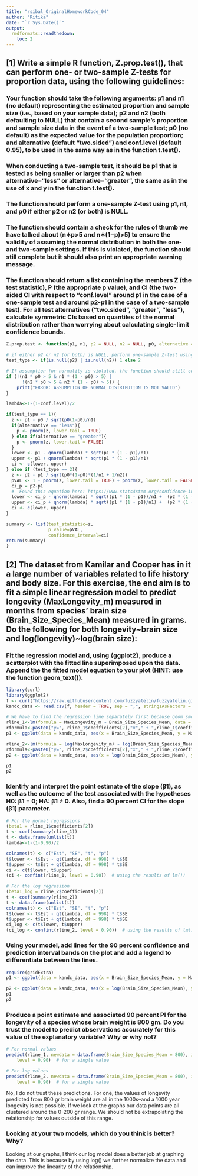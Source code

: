 ```yaml
---
title: "rsibal_OriginalHomeworkCode_04"
author: "Ritika"
date: "`r Sys.Date()`"
output:
  rmdformats::readthedown:
    toc: 2
---
```


## [1] Write a simple R function, Z.prop.test(), that can perform one- or two-sample Z-tests for proportion data, using the following guidelines:

### Your function should take the following arguments: p1 and n1 (no default) representing the estimated proportion and sample size (i.e., based on your sample data); p2 and n2 (both defaulting to NULL) that contain a second sample’s proportion and sample size data in the event of a two-sample test; p0 (no default) as the expected value for the population proportion; and alternative (default “two.sided”) and conf.level (default 0.95), to be used in the same way as in the function t.test().
### When conducting a two-sample test, it should be p1 that is tested as being smaller or larger than p2 when alternative=“less” or alternative=“greater”, the same as in the use of x and y in the function t.test().
### The function should perform a one-sample Z-test using p1, n1, and p0 if either p2 or n2 (or both) is NULL.
### The function should contain a check for the rules of thumb we have talked about (n∗p>5 and n∗(1−p)>5) to ensure the validity of assuming the normal distribution in both the one- and two-sample settings. If this is violated, the function should still complete but it should also print an appropriate warning message.
### The function should return a list containing the members Z (the test statistic), P (the appropriate p value), and CI (the two-sided CI with respect to “conf.level” around p1 in the case of a one-sample test and around p2-p1 in the case of a two-sample test). For all test alternatives (“two.sided”, “greater”, “less”), calculate symmetric CIs based on quantiles of the normal distribution rather than worrying about calculating single-limit confidence bounds.
``` r
Z.prop.test <- function(p1, n1, p2 = NULL, n2 = NULL, p0, alternative = "two.sided", conf.level = 0.95){

# if either p2 or n2 (or both) is NULL, perform one-sample Z-test using p1, n1, and p0.
test_type <- if(is.null(p2) | is.null(n2)) 1 else 2

# If assumption for normality is violated, the function should still complete but it should also print an appropriate warning message.
if (!(n1 * p0 > 5 & n1 * (1 - p0) > 5) |
      !(n2 * p0 > 5 & n2 * (1 - p0) > 5)) {
    print("ERROR: ASSUMPTION OF NORMAL DISTRIBUTION IS NOT VALID") 
}

lambda<-1-(1-conf.level)/2

if(test_type == 1){
  z <- p1 - p0 / sqrt(p0(1-p0)/n1)
  if(alternative == "less"){
    p <- pnorm(z, lower.tail = TRUE)
  } else if(alternative == "greater"){
    p <- pnorm(z, lower.tail = FALSE)
  }
  lower <- p1 - qnorm(lambda) * sqrt(p1 * (1 - p1)/n1)
  upper <- p1 + qnorm(lambda) * sqrt(p1 * (1 - p1)/n1)
  ci <- c(lower, upper)
} else if (test_type == 2){
  z <- p2 - p1 / sqrt(p0*(1-p0)*(1/n1 + 1/n2))
  pVAL <- 1 - pnorm(z, lower.tail = TRUE) + pnorm(z, lower.tail = FALSE)
  ci_p = p2-p1
  #  Found this equation here: https://www.stats4stem.org/confidence-interval-two-proportions-difference-of-proportions#:~:text=For%202%20Proportions%2FDifference%20of,1%E2%88%92%5Ep2).
  lower <- ci_p - qnorm(lambda) * sqrt((p1 * (1 - p1))/n1 +  (p2 * (1 - p2))/n2)
  upper <- ci_p + qnorm(lambda) * sqrt((p1 * (1 - p1)/n1) +  (p2 * (1 - p2)/n2))
  ci <- c(lower, upper)
}

summary <- list(test_statistic=z, 
                p_value=pVAL,
                confidence_interval=ci)
return(summary)
}
```

## [2] The dataset from Kamilar and Cooper has in it a large number of variables related to life history and body size. For this exercise, the end aim is to fit a simple linear regression model to predict longevity (MaxLongevity_m) measured in months from species’ brain size (Brain_Size_Species_Mean) measured in grams. Do the following for both longevity~brain size and log(longevity)~log(brain size):
### Fit the regression model and, using {ggplot2}, produce a scatterplot with the fitted line superimposed upon the data. Append the the fitted model equation to your plot (HINT: use the function geom_text()).
``` r
library(curl)
library(ggplot2)
f <- curl("https://raw.githubusercontent.com/fuzzyatelin/fuzzyatelin.github.io/master/AN588_Fall23/KamilarAndCooperData.csv")
kandc_data <- read.csv(f, header = TRUE, sep = ",", stringsAsFactors = FALSE)

# We have to find the regression line separately first because geom_smooth doesn't give us the coefficients. From there we can make a string (rformula) representing the regression lines 
rline_1<-lm(formula = MaxLongevity_m ~ Brain_Size_Species_Mean, data = kandc_data)
rformula<-paste0("y=", rline_1$coefficients[2],"x"," + ",rline_1$coefficients[1])
p1 <- ggplot(data = kandc_data, aes(x = Brain_Size_Species_Mean, y = MaxLongevity_m)) + geom_point() + geom_smooth(method = "lm", formula = y ~ x) + geom_text(x = 300, y = 200, label = rformula)

rline_2<-lm(formula = log(MaxLongevity_m) ~ log(Brain_Size_Species_Mean), data = kandc_data)
rformula<-paste0("y=", rline_2$coefficients[2],"x"," + ",rline_2$coefficients[1])
p2 <- ggplot(data = kandc_data, aes(x = log(Brain_Size_Species_Mean), y = log(MaxLongevity_m))) + geom_point() + geom_smooth(method = "lm", formula = y ~ x) + geom_text(x = 3, y = 4.8, label = rformula)

p1
p2

```

### Identify and interpret the point estimate of the slope (β1), as well as the outcome of the test associated with the hypotheses H0: β1 = 0; HA: β1 ≠ 0. Also, find a 90 percent CI for the slope (β1) parameter.
``` r
# For the normal regressions
(beta1 = rline_1$coefficients[2])
t <- coef(summary(rline_1))
t <- data.frame(unlist(t))
lambda<-1-(1-0.90)/2

colnames(t) <- c("Est", "SE", "t", "p")
t$lower <- t$Est - qt(lambda, df = 998) * t$SE
t$upper <- t$Est + qt(lambda, df = 998) * t$SE
ci <- c(t$lower, t$upper)
(ci <- confint(rline_1, level = 0.90))  # using the results of lm())

# For the log regression
(beta1_log = rline_2$coefficients[2])
t <- coef(summary(rline_2))
t <- data.frame(unlist(t))
colnames(t) <- c("Est", "SE", "t", "p")
t$lower <- t$Est - qt(lambda, df = 998) * t$SE
t$upper <- t$Est + qt(lambda, df = 998) * t$SE
ci_log <- c(t$lower, t$upper)
(ci_log <- confint(rline_2, level = 0.90))  # using the results of lm()
```

### Using your model, add lines for the 90 percent confidence and prediction interval bands on the plot and add a legend to differentiate between the lines.
``` r
require(gridExtra)
p1 <- ggplot(data = kandc_data, aes(x = Brain_Size_Species_Mean, y = MaxLongevity_m)) + geom_point() + geom_smooth(method = "lm", formula = y ~ x) + geom_abline(aes(slope=ci[2], intercept=ci[1], color='90% Lower Band')) + geom_abline(aes(slope=ci[4], intercept=ci[3], color='90% Upper Band'))

p2 <- ggplot(data = kandc_data, aes(x = log(Brain_Size_Species_Mean), y = log(MaxLongevity_m))) + geom_point() + geom_smooth(method = "lm", formula = y ~ x) + geom_abline(aes(slope=ci_log[2], intercept=ci_log[1], color='90% Lower Band')) + geom_abline(aes(slope=ci_log[4], intercept=ci_log[3], color='90% Upper Band'))
p1
p2

```

### Produce a point estimate and associated 90 percent PI for the longevity of a species whose brain weight is 800 gm. Do you trust the model to predict observations accurately for this value of the explanatory variable? Why or why not?
``` r
# For normal values
predict(rline_1, newdata = data.frame(Brain_Size_Species_Mean = 800), interval = "confidence",
    level = 0.90)  # for a single value

# For log values
predict(rline_2, newdata = data.frame(Brain_Size_Species_Mean = 800), interval = "confidence",
    level = 0.90)  # for a single value
```

No, I do not trust these predictions. For one, the values of longevity predicted from 800 gr brain weight are all in the 1000s--and a 1000 year longevity is not possible. If we look at the graphs our data points are all clustered around the 0-200 gr range. We should not be extrapolating the relationship for values outside of this range.

### Looking at your two models, which do you think is better? Why?

Looking at our graphs, I think our log model does a better job at graphing the data. This is because by using log() we further normalize the data and can improve the linearity of the relationship.